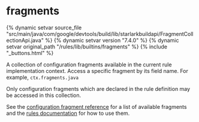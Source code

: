 <html devsite>
<head>
  <meta name="project_path" value="/_project.yaml">
  <meta name="book_path" value="/versions/7.4.0/_book.yaml">
</head>
<body>

<h1 class="page-title" id="modules.fragments">fragments</h1>

{% dynamic setvar source_file "src/main/java/com/google/devtools/build/lib/starlarkbuildapi/FragmentCollectionApi.java" %}
{% dynamic setvar version "7.4.0" %}
{% dynamic setvar original_path "/rules/lib/builtins/fragments" %}
{% include "_buttons.html" %}
<!-- {% raw %} -->

A collection of configuration fragments available in the current rule implementation context. Access a specific fragment by its field name. For example, <code>ctx.fragments.java</code> <p>Only configuration fragments which are declared in the rule definition may be accessed in this collection.</p><p>See the <a href="../fragments.html">configuration fragment reference</a> for a list of available fragments and the <a href="https://bazel.build/versions/7.4.0/extending/rules#configuration_fragments">rules documentation</a> for how to use them.



</body>
</html>

<!-- {% endraw %} -->
